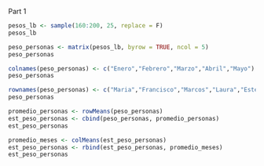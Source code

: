 Part 1
```r
pesos_lb <- sample(160:200, 25, replace = F)
pesos_lb
```
```r
peso_personas <- matrix(pesos_lb, byrow = TRUE, ncol = 5)
peso_personas
```
```r
colnames(peso_personas) <- c("Enero","Febrero","Marzo","Abril","Mayo")
peso_personas
```
```r
rownames(peso_personas) <- c("Maria","Francisco","Marcos","Laura","Esteban")
peso_personas
```
```r
promedio_personas <- rowMeans(peso_personas)
est_peso_personas <- cbind(peso_personas, promedio_personas)
est_peso_personas

```

```r
promedio_meses <- colMeans(est_peso_personas)
est_peso_personas <- rbind(est_peso_personas, promedio_meses)
est_peso_personas
```







